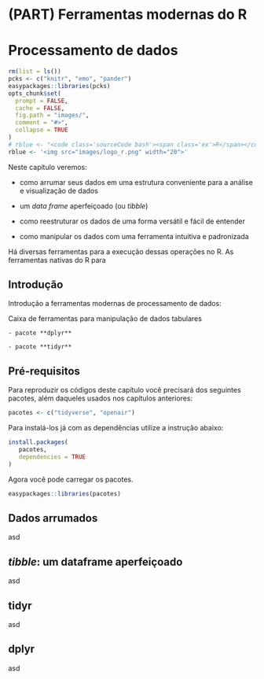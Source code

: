 # (PART) Ferramentas modernas do R {-}


# Processamento de dados {#data-wrangle}

```r
rm(list = ls())
pcks <- c("knitr", "emo", "pander") 
easypackages::libraries(pcks)
opts_chunk$set(
  prompt = FALSE,
  cache = FALSE,
  fig.path = "images/",
  comment = "#>",
  collapse = TRUE
)
# rblue <- "<code class='sourceCode bash'><span class='ex'>R</span></code>"
rblue <- '<img src="images/logo_r.png" width="20">'
```

Neste capítulo veremos:

- como arrumar seus dados em uma estrutura conveniente para a análise e visualização de dados

- um *data frame* aperfeiçoado (ou *tibble*)

- como reestruturar os dados de uma forma versátil e fácil de entender

- como manipular os dados com uma ferramenta intuitiva e padronizada

Há diversas ferramentas para a execução dessas operações no R. As ferramentas nativas do R para 


## Introdução

Introdução a ferramentas modernas de processamento de dados:

Caixa de ferramentas para manipulação de dados tabulares

    - pacote **dplyr**
  
    - pacote **tidyr**
    

## Pré-requisitos

Para reproduzir os códigos deste capítulo você precisará dos seguintes pacotes, além daqueles usados nos capítulos anteriores:

```r
pacotes <- c("tidyverse", "openair")
```


Para instalá-los já com as dependências utilize a instrução abaixo:

```r
install.packages(
   pacotes,
   dependencies = TRUE
)
```

Agora você pode carregar os pacotes.

```r
easypackages::libraries(pacotes)
```



## Dados arrumados

asd

## *tibble*: um dataframe aperfeiçoado

asd

## tidyr

asd

## dplyr

asd
